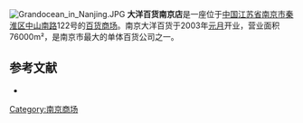 [[File:Grandocean_in_Nanjing.JPG|thumb]]
'''大洋百货南京店'''是一座位于[[中华人民共和国|中国]][[江苏省|江苏省]][[南京市|南京市]][[秦淮区|秦淮区]][[中山南路|中山南路]]122号的[[百货商场|百货商场]]。南京大洋百货于2003年[[元月|元月]]开业，营业面积76000m²，是南京市最大的单体百货公司之一。

== 参考文献 ==
*{{cite web|url=http://25njdy.com.yinggou.com/AboutCom.html|title=南京大洋百货|publisher=赢购网|accessdate=2009-08-12|archive-date=2009-07-13|archive-url=https://web.archive.org/web/20090713012635/http://25njdy.com.yinggou.com/AboutCom.html|dead-url=yes}}

[[Category:南京商场|Category:南京商场]]